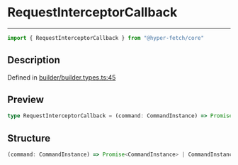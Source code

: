 

# RequestInterceptorCallback

<div class="api-docs__separator" data-reactroot="">

---

</div><div class="api-docs__import" data-reactroot="">

```ts
import { RequestInterceptorCallback } from "@hyper-fetch/core"
```

</div><div class="api-docs__section">

## Description

</div><div class="api-docs__description"><span class="api-docs__do-not-parse">



</span></div><p class="api-docs__definition">

Defined in [builder/builder.types.ts:45](https://github.com/BetterTyped/hyper-fetch/blob/993719ed/packages/core/src/builder/builder.types.ts#L45)

</p><div class="api-docs__section">

## Preview

</div><div class="api-docs__preview type single">

```ts
type RequestInterceptorCallback = (command: CommandInstance) => Promise<CommandInstance> | CommandInstance;
```

</div><div class="api-docs__section">

## Structure

</div><div class="api-docs__returns">

```ts
(command: CommandInstance) => Promise<CommandInstance> | CommandInstance
```

</div>